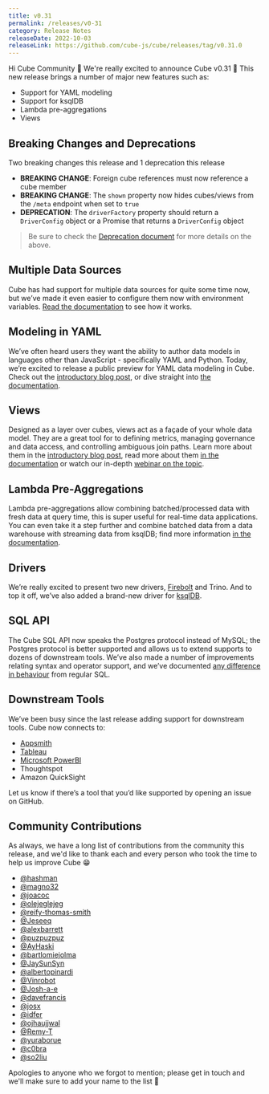 ```yaml
---
title: v0.31
permalink: /releases/v0-31
category: Release Notes
releaseDate: 2022-10-03
releaseLink: https://github.com/cube-js/cube/releases/tag/v0.31.0
---
```


Hi Cube Community 👋 We're really excited to announce Cube v0.31 🎉 This new
release brings a number of major new features such as:

- Support for YAML modeling
- Support for ksqlDB
- Lambda pre-aggregations
- Views

## Breaking Changes and Deprecations

Two breaking changes this release and 1 deprecation this release

- **BREAKING CHANGE**: Foreign cube references must now reference a cube member
- **BREAKING CHANGE**: The `shown` property now hides cubes/views from the
  `/meta` endpoint when set to `true`
- **DEPRECATION**: The `driverFactory` property should return a `DriverConfig`
  object or a Promise that returns a `DriverConfig` object

> Be sure to check the
> [Deprecation document](https://github.com/cube-js/cube/blob/master/DEPRECATION.md)
> for more details on the above.

## Multiple Data Sources

Cube has had support for multiple data sources for quite some time now, but
we’ve made it even easier to configure them now with environment variables.
[Read the documentation](https://cube.dev/docs/config/multiple-data-sources) to
see how it works.

## Modeling in YAML

We’ve often heard users they want the ability to author data models in languages
other than JavaScript - specifically YAML and Python. Today, we’re excited to
release a public preview for YAML data modeling in Cube. Check out the
[introductory blog post](https://cube.dev/blog/introducing-cube-support-for-yaml-data-modeling),
or dive straight into
[the documentation](https://cube.dev/docs/schema/getting-started/yaml).

## Views

Designed as a layer over cubes, views act as a façade of your whole data model.
They are a great tool for to defining metrics, managing governance and data
access, and controlling ambiguous join paths. Learn more about them in the
[introductory blog post](https://cube.dev/blog/introducing-views), read more
about them [in the documentation](https://cube.dev/docs/schema/reference/view)
or watch our in-depth
[webinar on the topic](https://cube.dev/events/using-cube-views-for-metrics-management).

## Lambda Pre-Aggregations

Lambda pre-aggregations allow combining batched/processed data with fresh data
at query time, this is super useful for real-time data applications. You can
even take it a step further and combine batched data from a data warehouse with
streaming data from ksqlDB; find more information
[in the documentation](https://cube.dev/docs/caching/pre-aggregations/lambda-pre-aggregations).

## Drivers

We’re really excited to present two new drivers,
[Firebolt](https://cube.dev/docs/config/databases/firebolt) and Trino. And to
top it off, we’ve also added a brand-new driver for
[ksqlDB](https://cube.dev/docs/config/databases/ksqldb).

## SQL API

The Cube SQL API now speaks the Postgres protocol instead of MySQL; the Postgres
protocol is better supported and allows us to extend supports to dozens of
downstream tools. We’ve also made a number of improvements relating syntax and
operator support, and we’ve documented
[any difference in behaviour](https://cube.dev/docs/backend/sql/reference/functions-operators)
from regular SQL.

## Downstream Tools

We’ve been busy since the last release adding support for downstream tools. Cube
now connects to:

- [Appsmith](https://cube.dev/docs/config/downstream/appsmith)
- [Tableau](https://cube.dev/docs/config/downstream/tableau/)
- [Microsoft PowerBI](https://cube.dev/docs/config/downstream/powerbi/)
- Thoughtspot
- Amazon QuickSight

Let us know if there’s a tool that you’d like supported by opening an issue on
GitHub.

## Community Contributions

As always, we have a long list of contributions from the community this release,
and we'd like to thank each and every person who took the time to help us
improve Cube 😁

- [@hashman](https://github.com/hashman)
- [@magno32](https://github.com/magno32)
- [@joacoc](https://github.com/joacoc)
- [@olejeglejeg](https://github.com/olejeglejeg)
- [@reify-thomas-smith](https://github.com/reify-thomas-smith)
- [@Jeseeq](https://github.com/Jeseeq)
- [@alexbarrett](https://github.com/alexbarrett)
- [@puzpuzpuz](https://github.com/puzpuzpuz)
- [@AyHaski](https://github.com/AyHaski)
- [@bartlomiejolma](https://github.com/bartlomiejolma)
- [@JaySunSyn](https://github.com/JaySunSyn)
- [@albertopinardi](https://github.com/albertopinardi)
- [@Vinrobot](https://github.com/Vinrobot)
- [@Josh-a-e](https://github.com/Josh-a-e)
- [@davefrancis](https://github.com/davefrancis)
- [@josx](https://github.com/josx)
- [@idfer](https://github.com/idfer)
- [@ojhaujjwal](https://github.com/ojhaujjwal)
- [@Remy-T](https://github.com/Remy-T)
- [@yuraborue](https://github.com/yuraborue)
- [@c0bra](https://github.com/c0bra)
- [@so2liu](https://github.com/so2liu)

Apologies to anyone who we forgot to mention; please get in touch and we'll make
sure to add your name to the list 🙌
